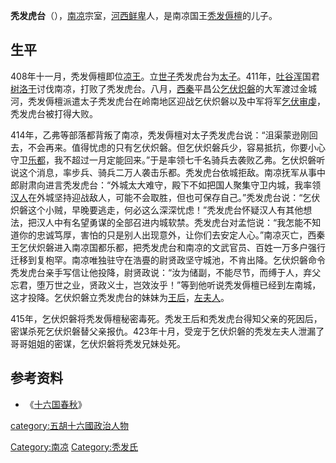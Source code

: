 '''秃发虎台'''（{{bd|4世紀||423年|catIdx=T}}），[[南凉|南凉]]宗室，[[河西鲜卑|河西鲜卑]]人，是南凉国王[[秃发傉檀|秃发傉檀]]的儿子。

==生平==
408年十一月，秃发傉檀即位[[凉王|凉王]]。立[[世子|世子]]秃发虎台为[[太子|太子]]。411年，[[吐谷浑|吐谷浑]]国君[[树洛干|树洛干]]讨伐南凉，打败了秃发虎台。八月，[[西秦|西秦]]平昌公[[乞伏炽磐|乞伏炽磐]]的大军渡过金城河，秃发傉檀派遣太子秃发虎台在岭南地区迎战乞伏炽磐以及中军将军[[乞伏审虔|乞伏审虔]]，秃发虎台被打得大败。

414年，乙弗等部落都背叛了南凉，秃发傉檀对太子秃发虎台说：“沮渠蒙逊刚回去，不会再来。值得忧虑的只有乞伏炽磐。但乞伏炽磐兵少，容易抵抗，你要小心守卫[[乐都|乐都]]，我不超过一月定能回来。”于是率领七千名骑兵去袭败乙弗。乞伏炽磐听说这个消息，率步兵、骑兵二万人袭击乐都。秃发虎台依城拒敌。南凉抚军从事中郎尉肃向进言秃发虎台：“外城太大难守，殿下不如把国人聚集守卫内城，我率领[[汉人|汉人]]在外城坚持迎战敌人，可能不会取胜，但也可保存自己。”秃发虎台说：“乞伏炽磐这个小贼，早晚要逃走，何必这么深深忧虑！”秃发虎台怀疑汉人有其他想法，把汉人中有名望勇谋的全部召进内城软禁。秃发虎台对孟恺说：“我怎能不知道你的忠诚笃厚，害怕的只是别人出现意外，让你们去安定人心。”南凉灭亡，西秦王乞伏炽磐进入南凉国都乐都，把秃发虎台和南凉的文武官员、百姓一万多户强行迁移到复枹罕。南凉唯独驻守在浩亹的尉贤政坚守城池，不肯出降。乞伏炽磐命令秃发虎台亲手写信让他投降，尉贤政说：“汝为储副，不能尽节，而缚于人，弃父忘君，堕万世之业，贤政义士，岂效汝乎！”等到他听说秃发傉檀已经到左南城，这才投降。乞伏炽磐立秃发虎台的妹妹为[[秃发王后|王后]]，[[秃发左夫人|左夫人]]。

415年，乞伏炽磐将秃发傉檀秘密毒死。秃发王后和秃发虎台得知父亲的死因后，密谋杀死乞伏炽磐替父亲报仇。423年十月，受宠于乞伏炽磐的秃发左夫人泄漏了哥哥姐姐的密谋，乞伏炽磐将秃发兄妹处死。

==参考资料==
*《[[十六国春秋|十六国春秋]]》
{{DEFAULTSORT:T}}
[[Category:南凉|Category:南凉]]
[[category:五胡十六國政治人物|category:五胡十六國政治人物]]
[[Category:秃发氏|Category:秃发氏]]